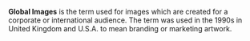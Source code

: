 '''Global Images''' is the term used for images which are created for a corporate or international audience. The term was used in the 1990s in United Kingdom and U.S.A. to mean branding or marketing artwork.
{{art-stub}}
{{marketing-stub}}
{{Uncategorizedstub|date=July 2007}}
{{Uncategorized|date=July 2007}}